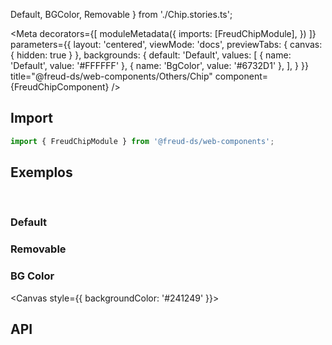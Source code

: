   Default,
  BGColor,
  Removable
} from './Chip.stories.ts';

<Meta
  decorators={[
    moduleMetadata({
      imports: [FreudChipModule],
    })
  ]}
  parameters={{
    layout: 'centered',
    viewMode: 'docs',
    previewTabs: {
      canvas: { hidden: true }
    },
    backgrounds: {
      default: 'Default',
      values: [
        { name: 'Default', value: '#FFFFFF' },
        { name: 'BgColor', value: '#6732D1' },
      ],
    }
  }}
title="@freud-ds/web-components/Others/Chip" component={FreudChipComponent} />

<FreudHeaderComponent
  title="Chip"
  description="Chip representa entidades usando rótulos."
/>

## <a id="importing"></a>Import

```ts
import { FreudChipModule } from '@freud-ds/web-components';
```

## <a id="exemplos"></a>Exemplos
<br />

### Default
<Canvas>
  <Story story={Default}/>
</Canvas>

### Removable
<Canvas>
  <Story story={Removable}/>
</Canvas>

### BG Color
<Canvas style={{ backgroundColor: '#241249' }}>
  <Story story={BGColor}/>
</Canvas>

## <a id="api"></a>API
<ArgsTable of={FreudChipComponent} />
